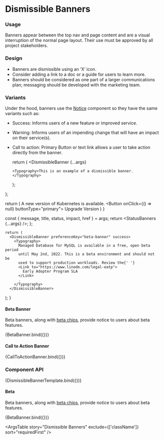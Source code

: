 
<Meta
  title="Components/Notifications/Dismissible Banners"
  component={DismissibleBanner}
/>

# Dismissible Banners

### Usage

Banners appear between the top nav and page content and are a visual interruption of the normal page layout. Their use must be approved by all project stakeholders.

### Design

- Banners are dismissible using an &rsquo;X&rsquo; icon.
- Consider adding a link to a doc or a guide for users to learn more.
- Banners should be considered as one part of a larger communications plan; messaging should be developed with the marketing team.

### Variants

Under the hood, banners use the [Notice](/docs/components-notifications-notices--success) component so they have the same variants such as:

- Success: Informs users of a new feature or improved service.
- Warning: Informs users of an impending change that will have an impact on their service(s).
- Call to action: Primary Button or text link allows a user to take action directly from the banner.

  return (
    <DismissibleBanner
      {...args}
    >
      <Typography>This is an example of a dismissible banner.</Typography>
    </DismissibleBanner>
  );
};

  return (
    <DismissibleBanner
      preferenceKey="cluster-v1"
      success
    >
      <Grid
        container
        direction="row"
        alignItems="center"
        justifyContent="space-between"
      >
        <Grid item>
          <Typography>
            A new version of Kubernetes is available.
          </Typography>
        </Grid>
        <Grid item>
          <Button onClick={() => null} buttonType="primary">
            Upgrade Version
          </Button>
        </Grid>
      </Grid>
    </DismissibleBanner>
  )
}

  const { message, title, status, impact, href } = args;
  return <StatusBanners {...args} />;
};

    return (
      <DismissibleBanner preferenceKey="beta-banner" success>
        <Typography>
          Managed Database for MySQL is available in a free, open beta period
          until May 2nd, 2022. This is a beta environment and should not be
          used to support production workloads. Review the{' '}
          <Link to="https://www.linode.com/legal-eatp">
            Early Adopter Program SLA
          </Link>
          .
        </Typography>
      </DismissibleBanner>
  );
}

#### Beta Banner

Beta banners, along with [beta chips](/docs/elements-chips-beta-chips--default-story), provide notice to users about beta features.

<Canvas>
  <Story name="Beta Banner">
    {BetaBanner.bind({})}
  </Story>
</Canvas>

#### Call to Action Banner

<Canvas>
  <Story name="Call to Action Banner">
    {CallToActionBanner.bind({})}
  </Story>
</Canvas>

### Component API

<Canvas>
  <Story
    name="Dismissible Banners"
    argTypes={{
      preferenceKey: {
        description:
          'String used to check if the banner has already been dismissed.',
      },
    }}
  >
    {DismissibleBannerTemplate.bind({})}
  </Story>
</Canvas>

#### Beta

Beta banners, along with [beta chips](/docs/elements-chips-beta-chips--default-story), provide notice to users about beta features.

<Canvas>
  <Story name="Beta Banners">
    {BetaBanner.bind({})}
  </Story>
</Canvas>

<ArgsTable story="Dismissible Banners" exclude={['className']} sort="requiredFirst" />
